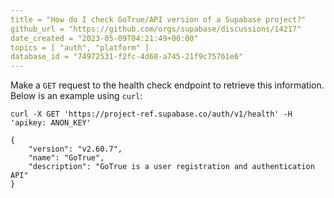 ```yaml
---
title = "How do I check GoTrue/API version of a Supabase project?"
github_url = "https://github.com/orgs/supabase/discussions/14217"
date_created = "2023-05-09T04:21:49+00:00"
topics = [ "auth", "platform" ]
database_id = "74972531-f2fc-4d68-a745-21f9c75761e6"
---
```


Make a `GET` request to the health check endpoint to retrieve this information. Below is an example using `curl`:

```
curl -X GET 'https://project-ref.supabase.co/auth/v1/health' -H 'apikey: ANON_KEY'

{
    "version": "v2.60.7",
    "name": "GoTrue",
    "description": "GoTrue is a user registration and authentication API"
}
```
